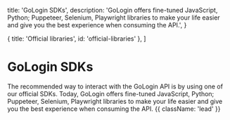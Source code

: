 
  title: 'GoLogin SDKs',
  description:
    'GoLogin offers fine-tuned JavaScript, Python; Puppeteer, Selenium, Playwright libraries to make your life easier and give you the best experience when consuming the API.',
}

  { title: 'Official libraries', id: 'official-libraries' },
]

# GoLogin SDKs

The recommended way to interact with the GoLogin API is by using one of our official SDKs. Today, GoLogin offers fine-tuned JavaScript, Python; Puppeteer, Selenium, Playwright libraries to make your life easier and give you the best experience when consuming the API. {{ className: 'lead' }}

<Libraries />
